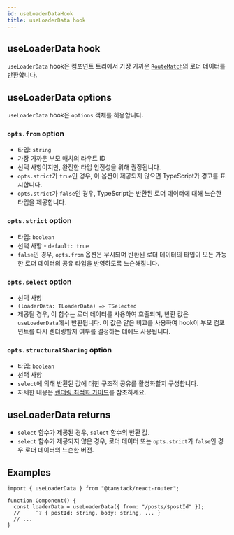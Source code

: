 ```yaml
---
id: useLoaderDataHook
title: useLoaderData hook
---
```


## useLoaderData hook

`useLoaderData` hook은 컴포넌트 트리에서 가장 가까운 [`RouteMatch`](./RouteMatchType.md)의 로더 데이터를 반환합니다.

## useLoaderData options

`useLoaderData` hook은 `options` 객체를 허용합니다.

### `opts.from` option

- 타입: `string`
- 가장 가까운 부모 매치의 라우트 ID
- 선택 사항이지만, 완전한 타입 안전성을 위해 권장됩니다.
- `opts.strict`가 `true`인 경우, 이 옵션이 제공되지 않으면 TypeScript가 경고를 표시합니다.
- `opts.strict`가 `false`인 경우, TypeScript는 반환된 로더 데이터에 대해 느슨한 타입을 제공합니다.

### `opts.strict` option

- 타입: `boolean`
- 선택 사항 - `default: true`
- `false`인 경우, `opts.from` 옵션은 무시되며 반환된 로더 데이터의 타입이 모든 가능한 로더 데이터의 공유 타입을 반영하도록 느슨해집니다.

### `opts.select` option

- 선택 사항
- `(loaderData: TLoaderData) => TSelected`
- 제공될 경우, 이 함수는 로더 데이터를 사용하여 호출되며, 반환 값은 `useLoaderData`에서 반환됩니다. 이 값은 얕은 비교를 사용하여 hook이 부모 컴포넌트를 다시 렌더링할지 여부를 결정하는 데에도 사용됩니다.

### `opts.structuralSharing` option

- 타입: `boolean`
- 선택 사항
- `select`에 의해 반환된 값에 대한 구조적 공유를 활성화할지 구성합니다.
- 자세한 내용은 [렌더링 최적화 가이드](../../guide/render-optimizations.md)를 참조하세요.

## useLoaderData returns

- `select` 함수가 제공된 경우, `select` 함수의 반환 값.
- `select` 함수가 제공되지 않은 경우, 로더 데이터 또는 `opts.strict`가 `false`인 경우 로더 데이터의 느슨한 버전.

## Examples

```tsx
import { useLoaderData } from "@tanstack/react-router";

function Component() {
  const loaderData = useLoaderData({ from: "/posts/$postId" });
  //     ^? { postId: string, body: string, ... }
  // ...
}
```
